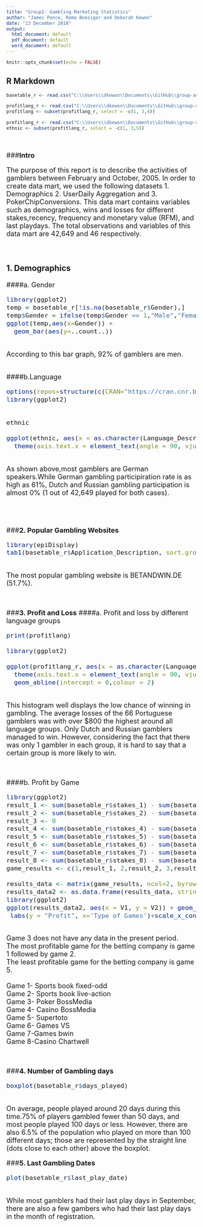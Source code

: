 ---
title: "Group2- Gambling Marketing Statistics"
author: "James Ponce, Remo Boesiger and Deborah Kewon"
date: "13 December 2018"
output:
  html_document: default
  pdf_document: default
  word_document: default
---

```{r setup, include=FALSE}
knitr::opts_chunk$set(echo = FALSE)
```

## R Markdown
```{r basetable, echo=FALSE}
basetable_r <- read.csv("C:\\Users\\dkewon\\Documents\\GitHub\\group-assignment-open-source-programming-bwin-group-2\\basetable_rmark.csv")

profitlang_r <- read.csv("C:\\Users\\dkewon\\Documents\\GitHub\\group-assignment-open-source-programming-bwin-group-2\\profitlang_rmark.csv")
profitlang <- subset(profitlang_r, select = -c(1, 3,4))

profitlang_r <- read.csv("C:\\Users\\dkewon\\Documents\\GitHub\\group-assignment-open-source-programming-bwin-group-2\\profitlang_rmark.csv")
ethnic <- subset(profitlang_r, select = -c(1, 3,5))

```
<font size="4">
<br />

###**Intro**

The purpose of this report is to describe the activities of gamblers between February and October, 2005. In order to create data mart, we used the following datasets 1. Demographics 2. UserDaily Aggregation and 3. PokerChipConversions. This data mart contains variables such as demographics, wins and losses for different stakes,recency, frequency and monetary value (RFM), and last playdays. The total observations and variables of this data mart are 42,649 and 46 respectively. 

<font size="4">

<br />

### **1. Demographics**

####a. Gender

```{r gender ratio, echo=FALSE}
library(ggplot2)
temp = basetable_r[!is.na(basetable_r$Gender),]
temp$Gender = ifelse(temp$Gender == 1,"Male","Female")
ggplot(temp,aes(x=Gender)) +
  geom_bar(aes(y=..count..))
```
<br />According to this bar graph, 92% of gamblers are men.
<br />
<br />

####b.Language
```{r language ratio, echo=FALSE}
options(repos=structure(c(CRAN="https://cran.cnr.berkeley.edu/")))
library(ggplot2)


ethnic

ggplot(ethnic, aes(x = as.character(Language_Description), y = diversity)) + geom_bar(stat="identity") + 
  theme(axis.text.x = element_text(angle = 90, vjust = 0.5)) + labs(y = "Number", x= "Language Description")
```

<br />As shown above,most gamblers are German speakers.While German gambling participiration rate is as high as 61%, Dutch and Russian gambling participation is almost 0% (1 out of 42,649 played for both cases). 

<br />
<br />

###**2. Popular Gambling Websites**

```{r game popularity, echo=FALSE, message=FALSE}
library(epiDisplay)
tab1(basetable_r$Application_Description, sort.group = "decreasing", cum.percent = TRUE, main = "Popularity of Different Gambling Websites")
```

<br />The most popular gambling website is BETANDWIN.DE (51.7%).

<br />

###**3. Profit and Loss**
####a. Profit and loss by different language groups
```{r average loss, echo=FALSE}

print(profitlang)

library(ggplot2)

ggplot(profitlang_r, aes(x = as.character(Language_Description), y = profit_per_player_lang)) + geom_bar(stat="identity") +
  theme(axis.text.x = element_text(angle = 90, vjust = 0.5)) + labs(y = "amount of loss", x='Language')+
  geom_abline(intercept = 0,colour = 2)

```

<br />This histogram well displays the low chance of winning in gambling. The average losses of the 66 Portuguese gamblers was with over $800 the highest around all language groups. Only Dutch and Russian gamblers managed to win. However, considering the fact that there was only 1 gambler in each group, it is hard to say that a certain group is more likely to win.

<br />

####b. Profit by Game

```{r profit by game, echo=FALSE}
library(ggplot2)
result_1 <- sum(basetable_r$stakes_1) - sum(basetable_r$wins_1)
result_2 <- sum(basetable_r$stakes_2) - sum(basetable_r$wins_2)
result_3 <- 0
result_4 <- sum(basetable_r$stakes_4) - sum(basetable_r$wins_4)
result_5 <- sum(basetable_r$stakes_5) - sum(basetable_r$wins_5)
result_6 <- sum(basetable_r$stakes_6) - sum(basetable_r$wins_6)
result_7 <- sum(basetable_r$stakes_7) - sum(basetable_r$wins_7)
result_8 <- sum(basetable_r$stakes_8) - sum(basetable_r$wins_8)
game_results <- c(1,result_1, 2,result_2, 3,result_3,4, result_4, 5,result_5,6, result_6,7, result_7,8, result_8)

results_data <- matrix(game_results, ncol=2, byrow=TRUE)
results_data2 <- as.data.frame(results_data, stringsAsFactors=FALSE)
library(ggplot2)
ggplot(results_data2, aes(x = V1, y = V2)) + geom_bar(stat="identity") +
 labs(y = "Profit", x='Type of Games')+scale_x_continuous(breaks = seq(0, 8, 1))
```

<br /> Game 3 does not have any data in the present period. 
<br /> The most profitable game for the betting company is game 1 followed by game 2.
<br /> The least profitable game for the betting company is game 5.
<br />
<br />Game 1- Sports book fixed-odd
<br />Game 2- Sports book live-action
<br />Game 3- Poker BossMedia
<br />Game 4- Casino BossMedia
<br />Game 5- Supertoto
<br />Game 6- Games VS
<br />Game 7-Games bwin
<br />Game 8-Casino Chartwell

<br />

###**4. Number of Gambling days**

```{r gambling days, echo=FALSE}
boxplot(basetable_r$days_played)
```
<br />On average, people played around 20 days during this time.75% of players gambled fewer than 50 days, and most people played 100 days or less. However, there are also 6.5% of the population who played on more than 100 different days; those are represented by the straight line (dots close to each other) above the boxplot.
<br />

###**5. Last Gambling Dates**
<br />
```{r last gambling date, echo=FALSE}
plot(basetable_r$last_play_date)
```
<br />While most gamblers had their last play days in September, there are also a few gambers who had their last play days in the month of registration. 

<br />
<br />